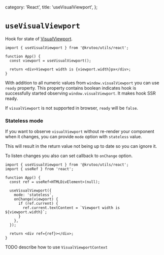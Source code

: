 
  category: 'React',
  title: 'useVisualViewport',
};

# `useVisualViewport`

<div style={{ marginBottom: '20px' }}>
  <UseVisualViewportDemo />
</div>

Hook for state of [VisualViewport](https://developer.mozilla.org/en-US/docs/Web/API/VisualViewport).

```tsx
import { useVisualViewport } from '@krutoo/utils/react';

function App() {
  const viewport = useVisualViewport();

  return <div>Viewport width is {viewport.width}px</div>;
}
```

With addition to all numeric values from `window.visualViewport` you can use `ready` property.
This property contains boolean indicates hook is successfully started observing `window.visualViewport`.
It makes hook SSR ready.

If `visualViewport` is not supported in browser, `ready` will be `false`.

### Stateless mode

If you want to observe `visualViewport` without re-render your component when it changes,
you can provide `mode` option with `stateless` value.

This will result in the return value not being up to date so you can ignore it.

To listen changes you also can set callback to `onChange` option.

```tsx
import { useVisualViewport } from '@krutoo/utils/react';
import { useRef } from 'react';

function App() {
  const ref = useRef<HTMLDivElement>(null);

  useVisualViewport({
    mode: 'stateless',
    onChange(viewport) {
      if (ref.current) {
        ref.current.textContent = `Viewport width is ${viewport.width}`;
      }
    },
  });

  return <div ref={ref}></div>;
}
```

TODO describe how to use `VisualViewportContext`
